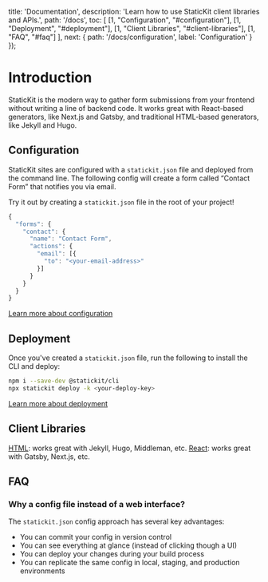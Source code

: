 
  title: 'Documentation',
  description: 'Learn how to use StaticKit client libraries and APIs.',
  path: '/docs',
  toc: [
    [1, "Configuration", "#configuration"],
    [1, "Deployment", "#deployment"],
    [1, "Client Libraries", "#client-libraries"],
    [1, "FAQ", "#faq"]
  ],
  next: {
    path: '/docs/configuration',
    label: 'Configuration'
  }
});

# Introduction

StaticKit is the modern way to gather form submissions from your frontend without writing a line of backend code. It works great with React-based generators, like Next.js and Gatsby, and traditional HTML-based generators, like Jekyll and Hugo.

## Configuration

StaticKit sites are configured with a `statickit.json` file and deployed from the command line. The following config will create a form called &ldquo;Contact Form&rdquo; that notifies you via email. 

Try it out by creating a `statickit.json` file in the root of your project!

```js
{
  "forms": {
    "contact": {
      "name": "Contact Form",
      "actions": {
        "email": [{
          "to": "<your-email-address>"
        }]
      }
    }
  }
}
```

<ArrowItem>
  <a href="/docs/configuration" className="font-semibold text-indigo-600">Learn more about configuration</a>
</ArrowItem>

## Deployment

Once you've created a `statickit.json` file, run the following to install the CLI and deploy:

```bash
npm i --save-dev @statickit/cli
npx statickit deploy -k <your-deploy-key>
```

<ArrowItem>
  <a href="/docs/deployment" className="font-semibold text-indigo-600">Learn more about deployment</a>
</ArrowItem>

## Client Libraries

<ArrowItem>
  <a href="/docs/html" className="font-semibold text-indigo-600">HTML</a>: works great with Jekyll, Hugo, Middleman, etc.
</ArrowItem>

<ArrowItem>
  <a href="/docs/react" className="font-semibold text-indigo-600">React</a>: works great with Gatsby, Next.js, etc.
</ArrowItem>

## FAQ

### Why a config file instead of a web interface?

The `statickit.json` config approach has several key advantages:

- You can commit your config in version control
- You can see everything at glance (instead of clicking though a UI)
- You can deploy your changes during your build process
- You can replicate the same config in local, staging, and production environments
